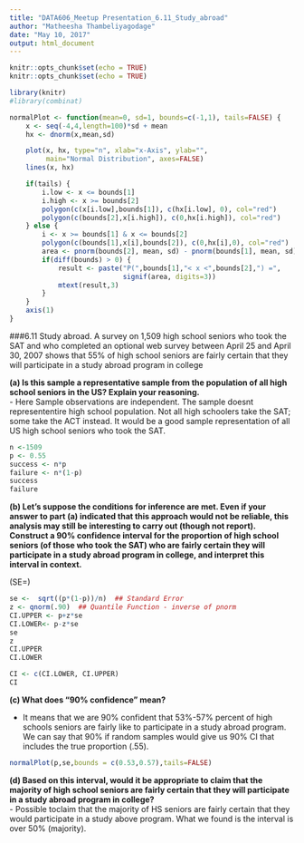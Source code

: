 ---
title: "DATA606_Meetup Presentation_6.11_Study_abroad"
author: "Matheesha Thambeliyagodage"
date: "May 10, 2017"
output: html_document
---

```{r setup, include=FALSE}
knitr::opts_chunk$set(echo = TRUE)
knitr::opts_chunk$set(echo = TRUE)

library(knitr)
#library(combinat)

normalPlot <- function(mean=0, sd=1, bounds=c(-1,1), tails=FALSE) {
	x <- seq(-4,4,length=100)*sd + mean
	hx <- dnorm(x,mean,sd)

	plot(x, hx, type="n", xlab="x-Axis", ylab="",
		 main="Normal Distribution", axes=FALSE)
	lines(x, hx)

	if(tails) {
		i.low <- x <= bounds[1]
		i.high <- x >= bounds[2]
		polygon(c(x[i.low],bounds[1]), c(hx[i.low], 0), col="red")
		polygon(c(bounds[2],x[i.high]), c(0,hx[i.high]), col="red")
	} else {
		i <- x >= bounds[1] & x <= bounds[2]
		polygon(c(bounds[1],x[i],bounds[2]), c(0,hx[i],0), col="red")
		area <- pnorm(bounds[2], mean, sd) - pnorm(bounds[1], mean, sd)
		if(diff(bounds) > 0) {
			result <- paste("P(",bounds[1],"< x <",bounds[2],") =",
							signif(area, digits=3))
			mtext(result,3)
		}
	}
	axis(1)
}

```



###6.11 Study abroad.
A survey on 1,509 high school seniors who took the SAT and who completed
an optional web survey between April 25 and April 30, 2007 shows that 55% of high school seniors
are fairly certain that they will participate in a study abroad program in college 

<b> (a) Is this sample a representative sample from the population of all high school seniors in the
US? Explain your reasoning.</b>   
  - Here Sample observations are independent. The sample doesnt represententire high school population. Not all high schoolers take the SAT; some take the ACT instead. It would be a good sample representation of all US high school seniors who took the SAT.
  
```{r}
n <-1509
p <- 0.55
success <- n*p
failure <- n*(1-p)
success
failure
```

  
<b> (b) Let's suppose the conditions for inference are met. Even if your answer to part (a) indicated
that this approach would not be reliable, this analysis may still be interesting to carry out
(though not report). Construct a 90% confidence interval for the proportion of high school
seniors (of those who took the SAT) who are fairly certain they will participate in a study
abroad program in college, and interpret this interval in context.</b>   

\(SE=\sqrt{\frac{p*(1-p)}{n}}\)

```{r}
se <-  sqrt((p*(1-p))/n)  ## Standard Error
z <- qnorm(.90)  ## Quantile Function - inverse of pnorm
CI.UPPER <- p+z*se
CI.LOWER<- p-z*se
se
z
CI.UPPER
CI.LOWER

CI <- c(CI.LOWER, CI.UPPER)
CI
```

<b> (c) What does "90% confidence" mean? </b>   

- It means that we are 90% confident that 53%-57% percent of high schools seniors are fairly like to participate in a study abroad program. We can say that 90% if random samples would give us 90% CI that includes the true proportion (.55).

```{r}

normalPlot(p,se,bounds = c(0.53,0.57),tails=FALSE) 
```

<b> (d) Based on this interval, would it be appropriate to claim that the majority of high school seniors
are fairly certain that they will participate in a study abroad program in college?</b>  
- Possible toclaim that the majority of HS seniors are fairly certain that they would participate in a study above program. What we found is the interval is over 50% (majority).
